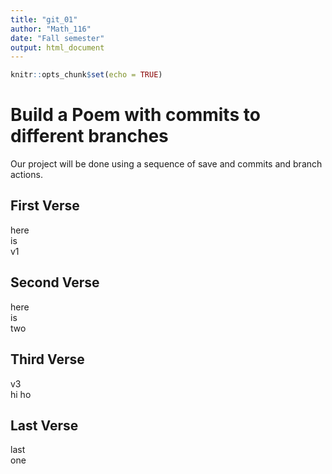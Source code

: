 ```yaml
---
title: "git_01"
author: "Math_116"
date: "Fall semester"
output: html_document
---
```


```r
knitr::opts_chunk$set(echo = TRUE)
```
# Build a Poem with commits to different branches
Our project will be done using a sequence of save and commits and branch actions.
<!-- Do not modify or change any text in "!--" bracketed areas such as this --- these are instructions to
you, if you change any of this the git program will notice it and compromise your git merging strategy !-->

## First Verse 
<!--Put the first five lines of a poem by Lewis Carrol in this section!-->

here  
is  
v1  


## Second Verse
<!--Put the first five lines of a poem by Robert Frost here!-->
here  
is  
two  

## Third Verse
<!--Put the first two verses of The Walrus and the Carpenter here!-->

v3  
hi ho  


## Last Verse
<!--Put a short poem of your choice 8-20 lines,here!-->

last  
one  

